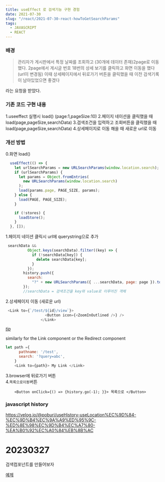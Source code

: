 ```yaml
---
title: useEffect 로 검색기능 구현 경험
date: 2021-07-30
slug: "/react/2021-07-30-react-howToGetSearchParams"
tags:
  - JAVASCRIPT
  - REACT
---
```


###  배경

>관리자가 게시판에서 특정 날짜를 조회하고 (30개에 데이터 존재)2page로 이동했다.
2page에서 게시글 번호 18번의 상세 보기를 클릭하고 화면 이동을 했다 (url이 변경됨)
이때 상세페이지에서 뒤로가기 버튼을 클릭했을 때 이전 검색기록이 남아있었으면 좋겠다 

라는 요청을 받았다.

###  기존 코드 구현 내용
1.useeffect 실행시 load() (page:1,pageSize:10)
2.페이지 네이션을 클릭했을 때 load(page,pageSize,searchData)
3.검색조건을 입력하고 조회버튼을 클릭했을 때 load(page,pageSize,searchData) 
4.상세페이지로 이동 해을 때 새로운 url로 이동

###  개선 방법
0.화면 load()
```javascript
  useEffect(() => {
    let urlSearchParams = new URLSearchParams(window.location.search);
    if (urlSearchParams) {
      let params = Object.fromEntries(
        new URLSearchParams(window.location.search)
      );
      load(params.page, PAGE_SIZE, params);
    } else {
      load(PAGE, PAGE_SIZE);
    }

    if (!stores) {
      loadStore();
    }
  }, []);
```
1.페이지 네이션 클릭시 url에 querystring으로 추가
```javascript
 searchData &&
          Object.keys(searchData).filter((key) => {
            if (!searchData[key]) {
              delete searchData[key];
            }
          });
        history.push({
          search:
            "?" + new URLSearchParams({ ...searchData, page: page }).toString(),
        });
        //searchData = 검색조건을 key와 value로 이루어진 객체
```
2.상세페이지 이동 (새로운 url)

```javascript
 <Link to={`/test/${id}/view`}>
                  <Button icon={<ZoomInOutlined />} />
                </Link>
```
*[tip](https://stackoverflow.com/questions/901115/how-can-i-get-query-string-values-in-javascript)*

similarly for the Link component or the Redirect component

```javascript
let path ={
      pathname: '/test',
      search: '?query=abc',
    }
    <Link to={path}> My Link </Link>

```


3.browser에 뒤로가기 버튼  
4.`목록으로이동`버튼

```
    <Button onClick={() => {history.go(-1); }}> 목록으로 </Button>
```

###  javascript history

https://velog.io/@poburi/useHistory-useLocation%EC%9D%84-%EC%9D%B4%EC%9A%A9%ED%95%9C-%ED%8E%98%EC%9D%B4%EC%A7%80-%EA%B0%92%EC%A0%84%EB%8B%AC


# 20230327
검색컴포넌트를 만들어보자

[예제](https://codesandbox.io/s/searchbutton-e1heyo?file=/src/App.js)
